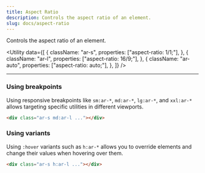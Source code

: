 ```yaml
---
title: Aspect Ratio
description: Controls the aspect ratio of an element.
slug: docs/aspect-ratio
---
```


Controls the aspect ratio of an element.

<Utility
  data={[
    {
      className: "ar-s",
      properties: ["aspect-ratio: 1/1;"],
    },
    {
      className: "ar-l",
      properties: ["aspect-ratio: 16/9;"],
    },
    {
      className: "ar-auto",
      properties: ["aspect-ratio: auto;"],
    },
  ]}
/>

---

### Using breakpoints

Using responsive breakpoints like `sm:ar-*`, `md:ar-*`, `lg:ar-*`, and `xxl:ar-*` allows targeting specific utilities in different viewports.

```html "md:ar-l"
<div class="ar-s md:ar-l ..."></div>
```

### Using variants

Using `:hover` variants such as `h:ar-*` allows you to override elements and change their values when hovering over them.

```html "h:ar-l"
<div class="ar-s h:ar-l ..."></div>
```
